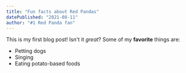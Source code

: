 ```yaml
---
title: "Fun facts about Red Pandas"
datePublished: "2021-08-11"
author: "#1 Red Panda fan"
---
```


This is my first blog post! Isn't it _great_?
Some of my **favorite** things are:

- Petting dogs
- Singing
- Eating potato-based foods

